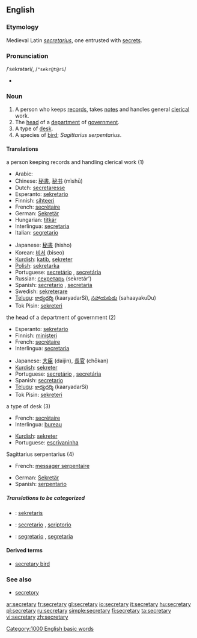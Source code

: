 ==English==

===Etymology===
Medieval Latin ''[[secretarius]]'', one entrusted with [[secret]]s.

===Pronunciation===
/ˈsekrətəri/, /<tt>"sekr@t@ri</tt>/
*{{audio|en-us-secretary.ogg|Audio (US)}}

===Noun===
{{en-noun-reg-y|secretar|y}}

# A person who keeps [[records]], takes [[notes]] and handles general [[clerical]] work.
# The [[head]] of a [[department]] of [[government]].
# A type of [[desk]].
# A species of [[bird]]; ''Sagittarius serpentarius''.

====Translations====
;a person keeping records and handling clerical work (1)
{{top}}
*Arabic: {{ARchar|[[سكرتير]]}} {{IPAchar|(sekretér)}} {{mf}}
*Chinese: [[秘書]], [[秘书]] (mìshū)
*Dutch: [[secretaresse]] {{f}}
*Esperanto: [[sekretario]]
*Finnish: [[sihteeri]]
*French: [[secrétaire]] {{mf}}
*German: [[Sekretär]] {{m}}
*Hungarian: [[titkár]]
*Interlingua: [[secretaria]] {{f}}
*Italian: [[segretario]] {{m}}
{{mid}}
*Japanese: [[秘書]] (hisho)
*Korean: [[비서]] (biseo)
*[[Kurdish]]: [[katib]], [[sekreter]]
*[[Polish]]: [[sekretarka]] {{f}}
*Portuguese: [[secretário]] {{m}}, [[secretária]] {{f}}
*Russian: [[секретарь]] (sekretár’) {{m}}
*Spanish: [[secretario]] {{m}}, [[secretaria]] {{f}}
*Swedish: [[sekreterare]]
*[[Telugu]]: [[కార్యదర్శి]] (kaaryadarSi), [[సహాయకుడు]] (sahaayakuDu)
*Tok Pisin: [[sekreteri]]
{{bottom}}

;the head of a department of government (2)
{{top}}
*Esperanto: [[sekretario]]
*Finnish: [[ministeri]]
*French: [[secrétaire]]
*Interlingua: [[secretaria]] {{f}}
{{mid}}
*Japanese: [[大臣]] (daijin), [[長官]] (chōkan)
*[[Kurdish]]: [[sekreter]]
*Portuguese: [[secretário]] {{m}}, [[secretária]] {{f}}
*Spanish: [[secretario]] {{m}}
*[[Telugu]]: [[కార్యదర్శి]] (kaaryadarSi)
*Tok Pisin: [[sekreteri]]
{{bottom}}

;a type of desk (3)
{{top}}
*French: [[secrétaire]]
*Interlingua: [[bureau]]
{{mid}}
*[[Kurdish]]: [[sekreter]]
*Portuguese: [[escrivaninha]] {{f}}
{{bottom}}

;Sagittarius serpentarius (4)
{{top}}
*French: [[messager serpentaire]]
{{mid}}
*German: [[Sekretär]]
*Spanish: [[serpentario]] {{m}}
{{bottom}}

=====Translations to be categorized=====
{{checktrans}}
*{{ttbc|Indonesian}}: [[sekretaris]]
*{{ttbc|Interlingua}}: [[secretario]] {{m}}, [[scriptorio]]
*{{ttbc|Italian}}: [[segretario]] {{m}}, [[segretaria]] {{f}}

====Derived terms====
*[[secretary bird]]

===See also===
*[[secretory]]

[[Category:1000 English basic words]]

[[ar:secretary]]
[[fr:secretary]]
[[gl:secretary]]
[[io:secretary]]
[[it:secretary]]
[[hu:secretary]]
[[pl:secretary]]
[[ru:secretary]]
[[simple:secretary]]
[[fi:secretary]]
[[ta:secretary]]
[[vi:secretary]]
[[zh:secretary]]